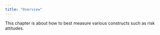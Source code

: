 ```yaml
---
title: "Overview"
---
```


This chapter is about how to best measure various constructs such as risk attitudes. 